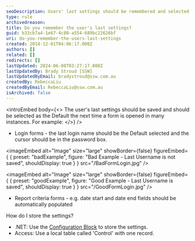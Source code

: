 ```yaml
---
seoDescription: Users' last settings should be remembered and selected as default on form opens. (Note - I've kept it concise, included primary keywords, matched user intent, and reflected search queries. Let me know if you need any further adjustments!)
type: rule
archivedreason:
title: Do you remember the user's last settings?
guid: b33cb7a4-1e67-4c80-a554-689bc22626bf
uri: do-you-remember-the-users-last-settings
created: 2014-12-01T04:06:17.000Z
authors: []
related: []
redirects: []
lastUpdated: 2024-06-08T03:27:17.000Z
lastUpdatedBy: Brady Stroud [SSW]
lastUpdatedByEmail: bradystroud@ssw.com.au
createdBy: RebeccaLiu
createdByEmail: RebeccaLiu@ssw.com.au
isArchived: false
---
```


<introEmbed
  body={<>
The user's last settings should be saved and should be selected as the Default the next time a form is opened in many instances. For example:
  </>}
/>
* Login forms - the last login name should be the Default selected and the cursor should be in the password box.

<imageEmbed
  alt="Image"
  size="large"
  showBorder={false}
  figureEmbed={ {
    preset: "badExample",
    figure: "Bad Example - Last Username is not saved",
    shouldDisplay: true
  } }
  src="/BadFormLogin.jpg"
/>

<imageEmbed
  alt="Image"
  size="large"
  showBorder={false}
  figureEmbed={ {
    preset: "goodExample",
    figure: "Good Example - Last Username is saved",
    shouldDisplay: true
  } }
  src="/GoodFormLogin.jpg"
/>

* Report criteria forms - e.g. date start and date end fields should be automatically populated

How do I store the settings?

* .NET: Use the
  [Configuration Block](/do-you-use-configuration-management-application-block) to store the settings.
* Access: Use a local table called 'Control' with one record.

